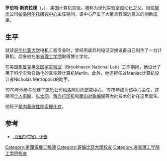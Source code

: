 {{Infobox person
| 前綴尊稱   = 
| 姓名       = 罗伯特·斯宾拉德
| 後綴尊稱   = 
| 圖像       = 
| 圖像大小   = 
| 圖像替代   = 
| 圖像說明   = 
| 原文名     = Robert Spinrad
| 語系       = 
| 本名       = 
| 字         = 
| 號         =  
| 出生日期   = {{Birth date|1932|3|22}}
| 出生地     = 
| 受洗       = 
| 失蹤日期   = <!-- {{Disappeared date and age|YYYY|MM|DD|YYYY|MM|DD}}（失蹤日期寫在前面，出生在後） -->
| 失蹤地     = 
| 失蹤情況   = 
| 死亡日期   = {{Death date and age|2009|9|6|1932|3|22}}
| 死亡地     = 
| 死因       = 肌肉萎缩性侧索硬化症
| 遺體發現地 = 
| 墓地       = 
| 墓地坐標   = <!-- {{Coord|LAT|LONG|display=inline}} -->
| 紀念建築   = 
| 居住地     = 
| 國籍       = 
| 籍貫       = <!-- （僅限部分地區人士使用） -->
| 別名       = 
| 種族       = 
| 語言       = 
| 公民權     = 
| 教育程度   = 
| 母校       = 哥伦比亚大学<br />麻省理工学院
| 職業       = 
| 活躍時期   = 
| 僱主       = 
| 組織       = 
| 機構       = 
| 知名原因   = 
| 知名作品   = 
| 風格       = 
| 受影響於   = 
| 影響於     = 
| 家鄉       = 
| 薪金       = 
| 淨資產     = 
| 身高       = 
| 體重       = 
| 髮色       = 
| 瞳色       = 
| 三圍       = 
| 電視節目   = 
| 頭銜       = 
| 頭銜時期   = 
| 前任       = 
| 繼任       = 
| 政黨       = 
| 政治運動   = 
| 競爭者     = 
| 董事會     = 
| 宗教信仰   = 
| 宗派       = 
| 刑事起訴   = 
| 刑事處罰   = 
| 刑事狀況   = 
| 配偶       = 
| 伴侶       = 
| 子女       = 
| 父母       = 
| 親屬       = 
| 呼號       = 
| 獲獎       = 
| 簽名       = 
| 簽名大小   = 
| 簽名替代   = 
| module     = 
| module2    = 
| module3    = 
| module4    = 
| module5    = 
| module6    = 
| 網站       = <!-- {{URL|www.example.com}} -->
| 腳註       = 
| 寬度       = 
}}
'''罗伯特·斯宾拉德'''（{{lang-en|'''Robert Spinrad'''}}，{{bd|1932年|3月22日|2009年|9月6日|catIdx=Spinrad, Robert}}），美国计算机先驱，被称为现代实验室自动化之父。担任[[施乐|施乐]]公司[[帕洛阿尔托研究中心|帕洛阿尔托研究中心]]主任期间，该中心产生了大量具有深远意义的创新成果。

== 生平 ==
就读[[哥伦比亚大学|哥伦比亚大学]]电机工程专业时，曾经用废弃的电话交换设备自己制作了一台计算机。后来他在[[麻省理工学院|麻省理工学院]]取得博士学位。

在美国[[布鲁克黑文国家实验室|布鲁克黑文国家实验室]]（Brookhaven National Lab）工作期间，他设计了用于科学实验自动化的真空管计算机Merlin。此外，他还担任过Maniac计算机设计者Nicholas Metropolis的助手。

1970年他参与创建了[[施乐|施乐]]公司[[帕洛阿尔托研究中心|帕洛阿尔托研究中心]]。1978年成为该中心主任，这期间[[个人电脑|个人电脑]]、[[以太网|以太网]]、[[激光打印机|激光打印机]]和[[面向对象编程|面向对象编程]]等大批技术创新在这里诞生。

他死于[[肌肉萎缩性侧索硬化症|肌肉萎缩性侧索硬化症]]。

== 参考 ==
* [http://www.nytimes.com/2009/09/07/technology/07spinrad.html?_r=2&hpw 《纽约时报》讣告]

{{DEFAULTSORT:Spinrad, Robert}}
[[Category:美國電機工程師|Category:美國電機工程師]]
[[Category:哥倫比亞大學校友|Category:哥倫比亞大學校友]]
[[Category:麻省理工学院工学院校友|Category:麻省理工学院工学院校友]]